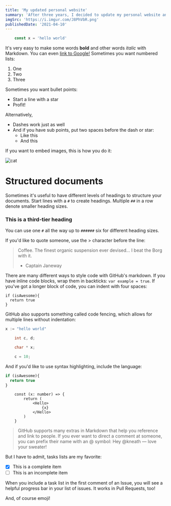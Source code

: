 ```yaml
---
title: 'My updated personal website'
summary: 'After three years, I decided to update my personal website and to add my own blog. This article is about all the decision I had to make during this process.'
imgSrc: 'https://i.imgur.com/J8PhVbR.png'
publishedDate: '2021-04-10'
---
```


```js
    const x = 'hello world'
```

It's very easy to make some words **bold** and other words *italic* with Markdown. You can even [link to Google!](http://google.com)
Sometimes you want numbered lists:

1. One
2. Two
3. Three

Sometimes you want bullet points:

* Start a line with a star
* Profit!

Alternatively,

- Dashes work just as well
- And if you have sub points, put two spaces before the dash or star:
  - Like this
  - And this

If you want to embed images, this is how you do it:

<Img alt="cat" src="https://octodex.github.com/images/yaktocat.png" />

# Structured documents

Sometimes it's useful to have different levels of headings to structure your documents. Start lines with a `#` to create headings. Multiple `##` in a row denote smaller heading sizes.

### This is a third-tier heading

You can use one `#` all the way up to `######` six for different heading sizes.

If you'd like to quote someone, use the > character before the line:

> Coffee. The finest organic suspension ever devised... I beat the Borg with it.
> - Captain Janeway

There are many different ways to style code with GitHub's markdown. If you have inline code blocks, wrap them in backticks: `var example = true`.  If you've got a longer block of code, you can indent with four spaces:

    if (isAwesome){
      return true
    }

GitHub also supports something called code fencing, which allows for multiple lines without indentation:

```go
x := "hello world"
```

```c
    int c, d;

    char * x;

    c = 10;
```

And if you'd like to use syntax highlighting, include the language:

```javascript
if (isAwesome){
  return true
}
```
```tsx
    const (x: number) => {
        return (
            <Hello>
                {x}
            </Hello>
        )
    }
```

> GitHub supports many extras in Markdown that help you reference and link to people. If you ever want to direct a comment at someone, you can prefix their name with an
> @ symbol: Hey @kneath — love your sweater!

But I have to admit, tasks lists are my favorite:

- [x] This is a complete item
- [ ] This is an incomplete item

When you include a task list in the first comment of an Issue, you will see a helpful progress bar in your list of issues. It works in Pull Requests, too!

And, of course emoji!
